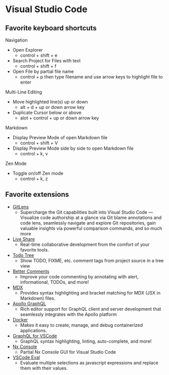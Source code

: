 # Visual Studio Code

## Favorite keyboard shortcuts

Navigation
- Open Explorer 
  - control + shift + e
- Search Project for Files with text
  - control + shift + f
- Open File by partial file name
  - control + p then type filename and use arrow keys to highlight file to enter

Multi-Line Editing
- Move highlighted line(s) up or down
  - alt + d + up or down arrow key
- Duplicate Cursor below or above
  - alot + control + up or down arrow key

Markdown
- Display Preview Mode of open Markdown file
  - control + shift + V
- Display Preview Mode side by side to open Markdown file
  - control + k, v

Zen Mode
- Toggle on/off Zen mode
  - control + k, z

## Favorite extensions

- [GitLens](https://marketplace.visualstudio.com/items?itemName=eamodio.gitlens)
  - Supercharge the Git capabilities built into Visual Studio Code — Visualize code authorship at a glance via Git blame annotations and code lens, seamlessly navigate and explore Git repositories, gain valuable insights via powerful comparison commands, and so much more
- [Live Share](https://marketplace.visualstudio.com/items?itemName=MS-vsliveshare.vsliveshare)
  - Real-time collaborative development from the comfort of your favorite tools.
- [Todo Tree](https://marketplace.visualstudio.com/items?itemName=Gruntfuggly.todo-tree)
  - Show TODO, FIXME, etc. comment tags from project source in a tree view
- [Better Comments](https://marketplace.visualstudio.com/items?itemName=aaron-bond.better-comments)
  - Improve your code commenting by annotating with alert, informational, TODOs, and more!
- [MDX](https://marketplace.visualstudio.com/items?itemName=silvenon.mdx)
  - Provides syntax highlighting and bracket matching for MDX (JSX in Markdown) files.
- [Apollo GraphQL](https://marketplace.visualstudio.com/items?itemName=apollographql.vscode-apollo)
  - Rich editor support for GraphQL client and server development that seamlessly integrates with the Apollo platform
- [Docker](https://marketplace.visualstudio.com/items?itemName=ms-azuretools.vscode-docker)
  - Makes it easy to create, manage, and debug containerized applications.
- [GraphQL for VSCode](https://marketplace.visualstudio.com/items?itemName=kumar-harsh.graphql-for-vscode)
  - GraphQL syntax highlighting, linting, auto-complete, and more!
- [Nx Console](https://marketplace.visualstudio.com/items?itemName=nrwl.angular-console)
  - Partial Nx Console GUI for Visual Studio Code
- [VSCode Eval](https://marketplace.visualstudio.com/items?itemName=expixel.vscode-eval)
  - Evaluate multiple selections as javascript expressions and replace them with their values.
